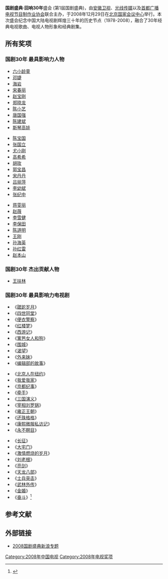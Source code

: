 ''' 国剧盛典·回响30年'''盛会 (第1屆国剧盛典)，由[[安徽卫视|安徽卫视]]、[[光线传媒|光线传媒]]以及[[首都广播电视节目制作业协会|首都广播电视节目制作业协会]]联合主办，于2008年12月29日在[[北京市|北京]][[国家会议中心_(中国大陆)|国家会议中心]]举行。本次盛会纪念中国大陆电视剧辉煌三十年的历史节点（1978-2008），融合了30年经典电视歌曲、电视人物形象和经典剧集。

== 所有奖项 ==
=== 国剧30年 最具影响力人物 ===
{{col-begin}}
{{col-3}}
* [[六小龄童|六小龄童]]
* [[邓婕|邓婕]]
* [[海岩|海岩]]
* [[宋春丽|宋春丽]]
* [[赵宝刚|赵宝刚]]
* [[郑晓龙|郑晓龙]]
* [[陈小艺|陈小艺]]
* [[唐国强|唐国强]]
* [[陈建斌|陈建斌]]
* [[斯琴高娃|斯琴高娃]]
{{col-3}}
* [[陈宝国|陈宝国]]
* [[张国立|张国立]]
* [[尤小刚|尤小刚]]
* [[高希希|高希希]]
* [[胡玫|胡玫]]
* [[郭宝昌|郭宝昌]]
* [[宋丹丹|宋丹丹]]
* [[吕丽萍|吕丽萍]]
* [[李幼斌|李幼斌]]
* [[张纪中|张纪中]]
{{col-3}}
* [[蒋雯丽|蒋雯丽]]
* [[赵薇|赵薇]]
* [[李雪健|李雪健]]
* [[李保田|李保田]]
* [[陈道明|陈道明]]
* [[王刚_(1948年)|王刚]]
* [[孙海英|孙海英]]
* [[孙红雷|孙红雷]]
* [[赵本山|赵本山]]
{{col-end}}

=== 国剧30年 杰出贡献人物 ===
* [[王扶林|王扶林]]

=== 国剧30年 最具影响力电视剧 ===
{{col-begin}}
{{col-3}}
* 《[[蹉跎岁月|蹉跎岁月]]》
* 《[[四世同堂_(1985年电视剧)|四世同堂]]》
* 《[[便衣警察|便衣警察]]》
* 《[[红楼梦_(1987年电视剧)|红楼梦]]》
* 《[[西游记_(中国中央电视台出品电视剧)|西游记]]》
* 《[[篱笆女人和狗|篱笆女人和狗]]》
* 《[[围城_(电视剧)|围城]]》
* 《[[渴望_(电视剧)|渴望]]》
* 《[[外来妹|外来妹]]》
* 《[[编辑部的故事|编辑部的故事]]》
{{col-3}}
* 《[[北京人在纽约|北京人在纽约]]》
* 《[[我爱我家_(家庭情景喜剧)|我爱我家]]》
* 《[[京都纪事|京都纪事]]》
* 《[[牵手|牵手]]》
* 《[[三国演义_(电视剧)|三国演义]]》
* 《[[宰相刘罗锅|宰相刘罗锅]]》
* 《[[雍正王朝|雍正王朝]]》
* 《[[还珠格格|还珠格格]]》
* 《[[康熙微服私访记|康熙微服私访记]]》
* 《[[永不瞑目|永不瞑目]]》
{{col-3}}
* 《[[长征_(电视剧)|长征]]》
* 《[[大宅门|大宅门]]》
* 《[[激情燃烧的岁月|激情燃烧的岁月]]》
* 《[[刘老根|刘老根]]》
* 《[[亮剑_(2006年电视剧)|亮剑]]》
* 《[[天龙八部_(2003年电视剧)|天龙八部]]》
* 《[[士兵突击|士兵突击]]》
* 《[[武林外传|武林外传]]》
* 《[[金婚_(电视剧)|金婚]]》
* 《[[奋斗_(2007年电视剧)|奋斗]]》<ref>{{Cite web|title=国剧盛典三十大经典公布 全民记忆跃然纸上_影音娱乐_|url=http://ent.sina.com.cn/v/m/2008-12-29/23462320500.shtml|access-date=2022-03-10|date=2008-12-29|work=新浪网|archive-date=2013-10-19|archive-url=https://web.archive.org/web/20131019120942/http://ent.sina.com.cn/v/m/2008-12-29/23462320500.shtml}}</ref>
{{col-end}}

== 参考文献 ==
{{reflist}}

== 外部链接 ==
* [http://ent.sina.com.cn/f/v/gjsd30/ 2008国剧盛典新浪专题]{{Wayback|url=http://ent.sina.com.cn/f/v/gjsd30/ |date=20131019120946 }}

{{国剧盛典}}
{{DEFAULTSORT:2008国剧盛典}}
[[Category:2008年中国电视|Category:2008年中国电视]]
[[Category:2008年电视奖项|Category:2008年电视奖项]]